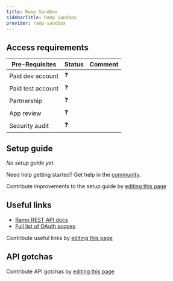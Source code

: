 ```yaml
---
title: Ramp Sandbox
sidebarTitle: Ramp Sandbox
provider: ramp-sandbox
---
```



<Overview />
<PreBuiltTooling />
<PreBuiltUseCases />

## Access requirements
| Pre-Requisites | Status | Comment|
| - | - | - |
| Paid dev account | ❓ |  |
| Paid test account | ❓ |  |
| Partnership | ❓ | |
| App review | ❓ |  |
| Security audit | ❓ | |


## Setup guide

_No setup guide yet._

<Tip>Need help getting started? Get help in the [community](https://nango.dev/slack).</Tip>

<Note>Contribute improvements to the setup guide by [editing this page](https://github.com/nangohq/nango/tree/master/docs-v2/integrations/all/ramp-sandbox.mdx)</Note>


## Useful links

-   [Ramp REST API docs](https://docs.ramp.com/developer-api/v1)
-   [Full list of OAuth scopes](https://docs.ramp.com/developer-api/v1/authorization/scopes)

<Note>Contribute useful links by [editing this page](https://github.com/nangohq/nango/tree/master/docs-v2/integrations/all/ramp-sandbox.mdx)</Note>

## API gotchas

<Note>Contribute API gotchas by [editing this page](https://github.com/nangohq/nango/tree/master/docs-v2/integrations/all/ramp-sandbox.mdx)</Note>

